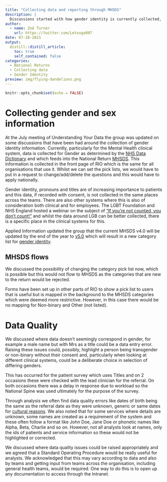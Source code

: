 ```yaml
---
title: "Collecting data and reporting through MHSDS"
description: |
  Discussions started with how gender identity is currently collected, how this is affected by a National Return and how we need to document how to escalage apparent mistakes in data appropriately.
author:
  - name: Zoë Turner
    url: https://twitter.com/Letxuga007
date: 07-28-2021
output:
  distill::distill_article:
    toc: true
    self_contained: false
categories:
  - National Returns
  - Collecting data
  - Gender Identity
preview: img/flying-dandelions.png     
---
```



```r
knitr::opts_chunk$set(echo = FALSE)
```

# Collecting gender and sex information

At the July meeting of Understanding Your Data the group was updated on some discussions that have been had around the collection of gender identity information. Currently, particularly for the Mental Health clinical system, data is collected for Gender as determined by the [NHS Data Dictionary](https://www.datadictionary.nhs.uk/data_elements/person_stated_gender_code.html?hl=gender) and which feeds into the National Return [MHSDS](https://digital.nhs.uk/data-and-information/data-collections-and-data-sets/data-sets/mental-health-services-data-set). This information is collected in the front page of RIO which is the same for all organisations that use it. Whilst we can set the pick lists, we would have to put in a request to change/add/delete the questions and this would have to apply nationally.

Gender identity, pronouns and titles are of increasing importance to patients and this data, if recorded with consent, is not collected in the same places across the teams. There are also other systems where this is also of consideration both clinical and for employees. The LGBT Foundation and NHS England hosted a webinar on the subject of ["If you’re not counted,
you don't count!"](https://www.england.nhs.uk/wp-content/uploads/2019/07/edc03-som-presentation-april-2018.pdf) and whilst the data around LGB can be better collected, there is a specific place in the clinical systems for this. 

Applied Information updated the group that the current MHSDS v4.0 will be updated by the end of the year to [v5.0](https://digital.nhs.uk/data-and-information/data-collections-and-data-sets/data-sets/mental-health-services-data-set/tools-and-guidance/v5.0) which will result in a new category list for [gender identity](https://www.datadictionary.nhs.uk/attributes/gender_identity_code.html). 

## MHSDS flows

We discussed the possibility of changing the category pick list now, which is possible but this would not flow to MHSDS as the categories that are new to the return would be rejected. 

Forms have been set up in other parts of RIO to show a pick list to users that is useful but is mapped in the background to the MHSDS categories which were deemed more restrictive. However, in this case there would be no mapping for Non-binary and Other (not listed). 

# Data Quality

We discussed where data doesn't seemingly correspond in gender, for example a male name but with Mrs as a title could be a data entry error. Raising these issues could, possibly, highlight a person being transgender or non-binary without their consent and, particularly when looking at different clinical systems, could be a deliberate choice in selection of differing genders.

This has occurred for the patient survey which uses Titles and on 2 occasions these were checked with the lead clinician for the referral. On both occasions there was a delay in response due to workload so the National Spine was used ultimately for the purpose of the survey. 

Through analysis we often find data quality errors like dates of birth being the same as the referral date as they were unknown, generic or same dates for [cultural reasons](https://www.mprnews.org/story/2009/12/29/january-1-birthdays). We also noted that for some services where details are unknown, some names are created as a requirement of the system and these often follow a format like John Doe, Jane Doe or phonetic names like Alpha, Beta, Charlie and so on. However, not all analysts look at names, only the ids of patients and service information so these would not be highlighted or corrected.

We discussed where data quality issues could be raised appropriately and we agreed that a Standard Operating Procedure would be really useful for analysts. We acknowledged that this may vary according to data and also by teams and getting input from teams across the organisation, including general health teams, would be required. One way to do this is to open up any documentation to access through the Intranet.
